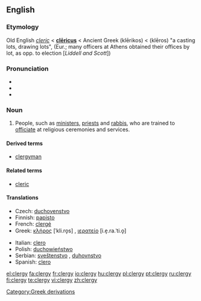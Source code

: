 ==English==

===Etymology===
Old English ''[[cleric]]'' < {{etyl|la}} '''[[clericus#Latin|clēricus]]''' < Ancient Greek '''{{polytonic|[[κληρικός]]}}''' (klērikos) < '''{{polytonic|[[κλῆρος]]}}''' (klēros) "a casting lots, drawing lots", (Eur.; many officers at Athens obtained their offices by lot, as opp. to election [''Liddell and Scott''])

===Pronunciation===
* {{IPA|/'klɜɾʒI/}}
* {{audio|en-us-clergy.ogg|Audio (US)}}
* {{rhymes|ɜː(r)dʒi}}

===Noun===
{{en-noun|clerg|ies}}

# People, such as [[minister]]s, [[priest]]s and [[rabbi]]s, who are trained to [[officiate]] at religious ceremonies and services.

====Derived terms====
* [[clergyman]]

====Related terms====
* [[cleric]]

====Translations====
{{trans-top|people trained to officiate at religious ceremonies and services}}
* Czech: [[duchovenstvo]] {{n}}
* Finnish: [[papisto]]
* French: [[clergé]]
* Greek: [[κλήρος]] [ˈkli.ro̞s] {{m}}, [[ιερατείο]] [i.e̞.ra.ˈti.o̞] {{n}}
{{trans-mid}}
* Italian: [[clero]] {{m}}
* Polish: [[duchowieństwo]] {{n}}
* Serbian: [[sveštenstvo]] {{n}}, [[duhovnstvo]] {{n}}
* Spanish: [[clero]] {{m}}
{{trans-bottom}}

[[Category:Greek derivations]]

[[el:clergy]]
[[fa:clergy]]
[[fr:clergy]]
[[io:clergy]]
[[hu:clergy]]
[[pl:clergy]]
[[pt:clergy]]
[[ru:clergy]]
[[fi:clergy]]
[[te:clergy]]
[[vi:clergy]]
[[zh:clergy]]
